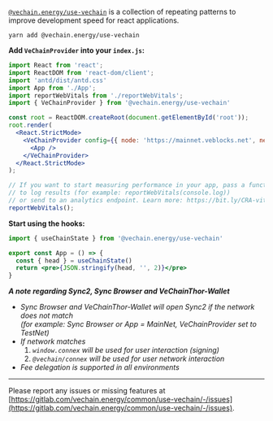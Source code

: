 
<Meta title="useVeChain" />

[`@vechain.energy/use-vechain`](https://www.npmjs.com/package/@vechain.energy/use-vechain) is a collection of repeating patterns to improve development speed for react applications.

```shell
yarn add @vechain.energy/use-vechain
```

**Add `VeChainProvider` into your `index.js`:**

```jsx
import React from 'react';
import ReactDOM from 'react-dom/client';
import 'antd/dist/antd.css'
import App from './App';
import reportWebVitals from './reportWebVitals';
import { VeChainProvider } from '@vechain.energy/use-vechain'

const root = ReactDOM.createRoot(document.getElementById('root'));
root.render(
  <React.StrictMode>
    <VeChainProvider config={{ node: 'https://mainnet.veblocks.net', network: 'main' }}>
      <App />
    </VeChainProvider>
  </React.StrictMode>
);

// If you want to start measuring performance in your app, pass a function
// to log results (for example: reportWebVitals(console.log))
// or send to an analytics endpoint. Learn more: https://bit.ly/CRA-vitals
reportWebVitals();
```


**Start using the hooks:**

```jsx
import { useChainState } from '@vechain.energy/use-vechain'

export const App = () => {
  const { head } = useChainState()
  return <pre>{JSON.stringify(head, '', 2)}</pre>
}
```


_**A note regarding Sync2, Sync Browser and VeChainThor-Wallet**_

* _Sync Browser and VeChainThor-Wallet will open Sync2 if the network does not match<br />(for example: Sync Browser or App = MainNet, VeChainProvider set to TestNet)_
* _If network matches_
    1. _`window.connex` will be used for user interaction (signing)_
    1. _`@vechain/connex` will be used for user network interaction_
* _Fee delegation is supported in all environments_


---

Please report any issues or missing features at [https://gitlab.com/vechain.energy/common/use-vechain/-/issues](https://gitlab.com/vechain.energy/common/use-vechain/-/issues).